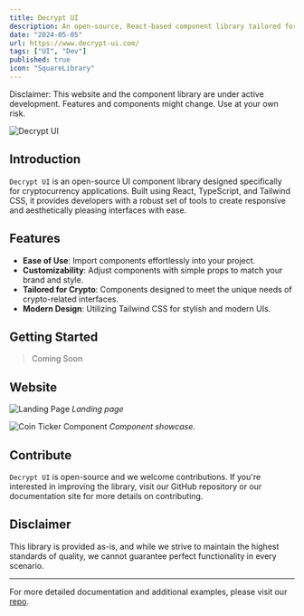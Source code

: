 ```yaml
---
title: Decrypt UI
description: An open-source, React-based component library tailored for cryptocurrency projects. Featuring customizable, ready-to-use UI components styled with Tailwind CSS.
date: "2024-05-05"
url: https://www.decrypt-ui.com/
tags: ["UI", "Dev"]
published: true
icon: "SquareLibrary"
---
```


<Callout emoji="⚠️" variant="default">
Disclaimer: This website and the component library are under active development. Features and components might change. Use at your own risk.
</Callout>

![Decrypt UI](/images/decrypt-ui-og.webp)

## Introduction

`Decrypt UI` is an open-source UI component library designed specifically for cryptocurrency applications. Built using React, TypeScript, and Tailwind CSS, it provides developers with a robust set of tools to create responsive and aesthetically pleasing interfaces with ease.

## Features

- **Ease of Use**: Import components effortlessly into your project.
- **Customizability**: Adjust components with simple props to match your brand and style.
- **Tailored for Crypto**: Components designed to meet the unique needs of crypto-related interfaces.
- **Modern Design**: Utilizing Tailwind CSS for stylish and modern UIs.

## Getting Started

>Coming Soon

## Website

![Landing Page](/images/decrypt-ui-1.webp)
*Landing page*

![Coin Ticker Component](/images/decrypt-ui-2.webp)
*Component showcase.*

## Contribute

`Decrypt UI` is open-source and we welcome contributions. If you're interested in improving the library, visit our GitHub repository or our documentation site for more details on contributing.

## Disclaimer

This library is provided as-is, and while we strive to maintain the highest standards of quality, we cannot guarantee perfect functionality in every scenario.

---

For more detailed documentation and additional examples, please visit our [repo](https://github.com/Decryptu/decrypt-ui-website).
